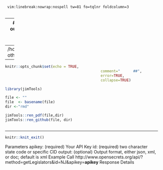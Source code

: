 
	 vim:linebreak:nowrap:nospell tw=81 fo=tqlnr foldcolumn=3 
	 
--- 
# Spaces, no Tabs
title: Template for .Rmd 
output: 
  pdf_document: 
    latex_engine: xelatex
toc: TRUE 
toc_depth:  1 
fontsize: 12pt 
geometry: margin=0.5in,top=0.25in 

---
/home/jim/.config/nvim/templates/skeleton.Rmd
othercomments
---

<!--  commments -->

```r
knitr::opts_chunk$set(echo = TRUE,  
											comment="      ##",  
											error=TRUE, 
											collapse=TRUE) 
```

```r
library(jimTools) 
``` 

```r
file <- "" 
file  <- basename(file) 
dir <-"rmd"

jimTools::ren_pdf(file,dir)
jimTools::ren_github(file, dir)
```

```r
```

***

```r
knitr::knit_exit() 
```


Parameters
apikey:	(required) Your API Key
id:	(required) two character state code or specific CID
output:	(optional) Output format, either json, xml, or doc; default is xml
Example Call
http://www.opensecrets.org/api/?method=getLegislators&id=NJ&apikey=__apikey__
Response Details



